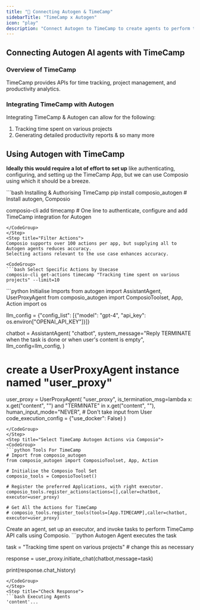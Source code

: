 ```yaml
---
title: "🚀 Connecting Autogen & TimeCamp"
sidebarTitle: "TimeCamp x Autogen"
icon: "play"
description: "Connect Autogen to TimeCamp to create agents to perform tasks using natural language"
---
```


## Connecting Autogen AI agents with TimeCamp

### Overview of TimeCamp

TimeCamp provides APIs for time tracking, project management, and productivity analytics.

### Integrating TimeCamp with Autogen

Integrating TimeCamp & Autogen can allow for the following:

1. Tracking time spent on various projects
2. Generating detailed productivity reports
& so many more

## Using Autogen with TimeCamp

<Steps>
<Step title="Setting Up the Environment">

**Ideally this would require a lot of effort to set up** like authenticating, configuring, and setting up the TimeCamp App, but we can use Composio using which it should be a breeze.

<CodeGroup>
```bash Installing & Authorising TimeCamp
pip install composio_autogen # Install autogen, Composio 

composio-cli add timecamp # One line to authenticate, configure and add TimeCamp integration for Autogen
```
</CodeGroup>
</Step>
<Step title="Filter Actions">
Composio supports over 100 actions per app, but supplying all to Autogen agents reduces accuracy.
Selecting actions relevant to the use case enhances accuracy.

<CodeGroup>
```bash Select Specific Actions by Usecase
composio-cli get-actions timecamp "Tracking time spent on various projects" --limit=10
```
</CodeGroup>

</Step>
<Step title="Import Base Packages">

<CodeGroup>
```python Initialise Imports
from autogen import AssistantAgent, UserProxyAgent
from composio_autogen import ComposioToolset, App, Action
import os

llm_config = {"config_list": [{"model": "gpt-4", "api_key": os.environ["OPENAI_API_KEY"]}]}

chatbot = AssistantAgent(
    "chatbot",
    system_message="Reply TERMINATE when the task is done or when user's content is empty",
    llm_config=llm_config,
)

# create a UserProxyAgent instance named "user_proxy"
user_proxy = UserProxyAgent(
    "user_proxy",
    is_termination_msg=lambda x: x.get("content", "") and "TERMINATE" in x.get("content", ""),
    human_input_mode="NEVER", # Don't take input from User
    code_execution_config = {"use_docker": False}
)
```
</CodeGroup>
</Step>
<Step title="Select TimeCamp Autogen Actions via Composio">
<CodeGroup>
```python Tools For TimeCamp
# Import from composio_autogen
from composio_autogen import ComposioToolset, App, Action

# Initialise the Composio Tool Set
composio_tools = ComposioToolset()

# Register the preferred Applications, with right executor. 
composio_tools.register_actions(actions=[],caller=chatbot, executor=user_proxy)

# Get All the Actions for TimeCamp
# composio_tools.register_tools(tools=[App.TIMECAMP],caller=chatbot, executor=user_proxy) 
```
</CodeGroup>
</Step>
<Step title="Execute the Agent">
Create an agent, set up an executor, and invoke tasks to perform TimeCamp API calls using Composio. 
<CodeGroup>
```python Autogen Agent executes the task

task = "Tracking time spent on various projects" # change this as necessary

response = user_proxy.initiate_chat(chatbot,message=task)

print(response.chat_history)
```
</CodeGroup>
</Step>
<Step title="Check Response">
```bash Executing Agents
'content'...
```
</Step>
</Steps>
